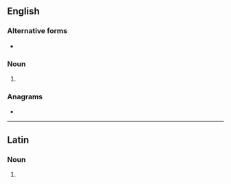 {{also|âmphoras}}
==English==

===Alternative forms===
* {{l|en|amphorae}}

===Noun===
{{head|en|noun plural form}}

# {{plural of|amphora|lang=en}}

===Anagrams===
* {{anagrams|en|amorphas}}

----

==Latin==

===Noun===
{{la-noun-form|amphorās}}

# {{inflection of|amphora||acc|p|lang=la}}